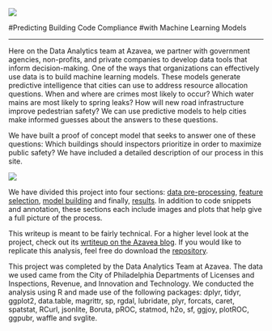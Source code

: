 <img id="logo" src="images/2015_03_31_DataAnalytics_Logo.svg"></img>

<div class="title-page-title">
#Predicting Building Code Compliance
#with Machine Learning Models
<div>
______

Here on the Data Analytics team at Azavea, we partner with government agencies, non-profits, and private companies to develop data tools that inform decision-making. One of the ways that organizations can effectively use data is to build machine learning models. These models generate predictive intelligence that cities can use to address resource allocation questions. When and where are crimes most likely to occur? Which water mains are most likely to spring leaks? How will new road infrastructure improve pedestrian safety? We can use predictive models to help cities make informed guesses about the answers to these questions.

We have built a proof of concept model that seeks to answer one of these questions: Which buildings should inspectors prioritize in order to maximize public safety? We have included a detailed description of our process in this site.

<img id="main" src="plots/fig.x-Map_of_fails_and_passes.png"></img>

We have divided this project into four sections: [data pre-processing](https://azavea.github.io/building-inspection-prediction/data-wrangling-and-feature-engineering.html), [feature selection](https://azavea.github.io/building-inspection-prediction/feature-selection.html), [model building](https://azavea.github.io/building-inspection-prediction/model-selection.html) and finally, [results](file:///C:/files/data_analytics/building-inspection-prediction/docs/results.html). In addition to code snippets and annotation, these sections each include images and plots that help give a full picture of the process.

This writeup is meant to be fairly technical. For a higher level look at the project, check out its [wrtiteup on the Azavea blog](https://www.azavea.com/blog/2017/09/15/building-inspection-prediction/). If you would like to replicate this analysis, feel free do download the [repository](https://github.com/azavea/building-inspection-prediction).

This project was completed by the Data Analytics Team at Azavea. The data we used came from the City of Philadelphia Departments of Licenses and Inspections, Revenue, and Innovation and Technology. We conducted the analysis using R and made use of the following packages: dplyr, tidyr, ggplot2, data.table, magrittr, sp, rgdal, lubridate, plyr, forcats, caret, spatstat, RCurl, jsonlite, Boruta, pROC, statmod, h2o, sf, ggjoy, plotROC, ggpubr, waffle and svglite. 
